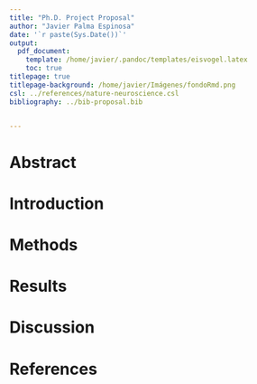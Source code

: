 ```yaml
---
title: "Ph.D. Project Proposal"
author: "Javier Palma Espinosa"
date: '`r paste(Sys.Date())`'
output:
  pdf_document:
    template: /home/javier/.pandoc/templates/eisvogel.latex
    toc: true
titlepage: true
titlepage-background: /home/javier/Imágenes/fondoRmd.png
csl: ../references/nature-neuroscience.csl
bibliography: ../bib-proposal.bib  


---
```


# Abstract

# Introduction

# Methods

# Results

# Discussion

# References